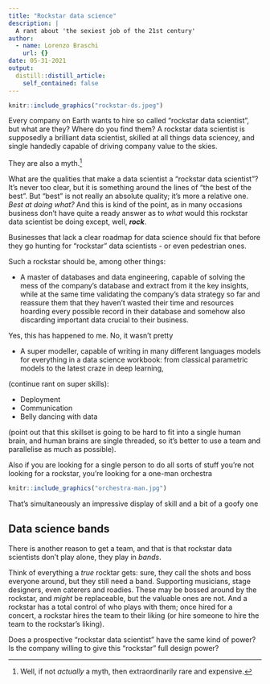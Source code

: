 ```yaml
---
title: "Rockstar data science"
description: |
  A rant about 'the sexiest job of the 21st century'
author:
  - name: Lorenzo Braschi
    url: {}
date: 05-31-2021
output:
  distill::distill_article:
    self_contained: false
---
```


```r
knitr::include_graphics("rockstar-ds.jpeg")
```


Every company on Earth wants to hire so called "rockstar data scientist", but what are they? Where do you find them? A rockstar data scientist is supposedly a brilliant data scientist, skilled at all things data sciencey, and single handedly capable of driving company value to the skies. 

They are also a myth.^[Well, if not _actually_ a myth, then extraordinarily rare and expensive.] 

What are the qualities that make a data scientist a "rockstar data scientist"? It's never too clear, but it is something around the lines of "the best of the best". But "best" is not really an absolute quality; it's more a relative one. _Best at doing what?_ And this is kind of the point, as in many occasions business don't have quite a ready answer as to _what_ would this rockstar data scientist be doing except, well, ___rock___. 

<aside>
Businesses that lack a clear roadmap for data science should fix that before they go hunting for "rockstar" data scientists - or even pedestrian ones. 
</aside>

Such a rockstar should be, among other things: 

* A master of databases and data engineering, capable of solving the mess of the company's database and extract from it the key insights, while at the same time validating the company's data strategy so far and reassure them that they haven't wasted their time and resources hoarding every possible record in their database and somehow also discarding important data crucial to their business. 

<aside>
Yes, this has happened to me. No, it wasn't pretty
</aside>

* A super modeller, capable of writing in many different languages models for everything in a data science workbook: from classical parametric models to the latest craze in deep learning, 

(continue rant on super skills): 

- Deployment
- Communication
- Belly dancing with data

(point out that this skillset is going to be hard to fit into a single human brain, and human brains are single threaded, so it's better to use a team and parallelise as much as possible). 

Also if you are looking for a single person to do all sorts of stuff you're not looking for a rockstar, you're looking for a one-man orchestra

```r
knitr::include_graphics("orchestra-man.jpg")
```

<aside>
That's simultaneously an impressive display of skill and a bit of a goofy one
</aside>

## Data science bands

There is another reason to get a team, and that is that rockstar data scientists don't play alone, they play in _bands_. 

Think of everything a _true_ rocktar gets: sure, they call the shots and boss everyone around, but they still need a band. Supporting musicians, stage designers, even caterers and roadies. These may be bossed around by the rockstar, and _might_ be replaceable, but the valuable ones are not. And a rockstar has a total control of who plays with them; once hired for a concert, a rockstar hires the team to their liking (or hire someone to hire the team to the rockstar's liking). 

Does a prospective "rockstar data scientist" have the same kind of power? Is the company willing to give this "rockstar" full design power? 



